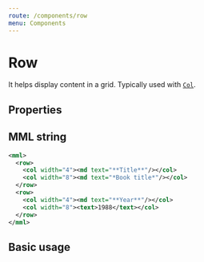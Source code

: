 ```yaml
---
route: /components/row
menu: Components
---
```



# Row

It helps display content in a grid. Typically used with [`Col`](/components/col).

## Properties

<Props of={Row} />

## MML string

```xml
<mml>
  <row>
    <col width="4"><md text="**Title**"/></col>
    <col width="8"><md text="*Book title*"/></col>
  </row>
  <row>
    <col width="4"><md text="**Year**"/></col>
    <col width="8"><text>1988</text></col>
  </row>
</mml>
```

## Basic usage

<Playground>
  <Row>
    <Col width="4">
      <MD text="**Title**" />
    </Col>
    <Col width="8">
      <MD text="**Year**" />
    </Col>
  </Row>
  <Row>
    <Col width="4">
      <MD text="*Book title*" />
    </Col>
    <Col width="8">
      <Text text="1988" />
    </Col>
  </Row>
</Playground>
